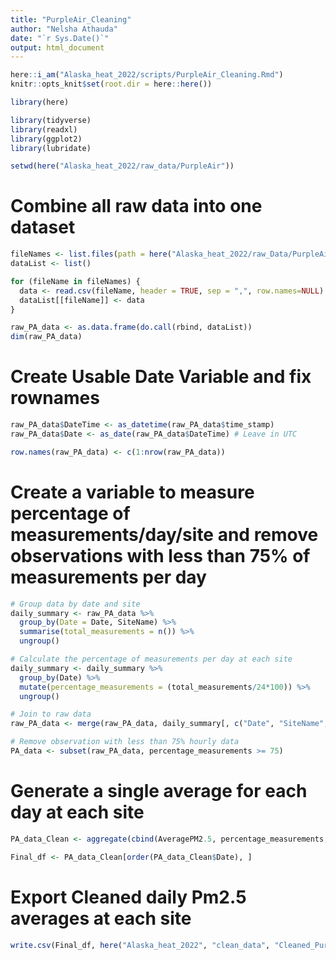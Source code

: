 ---
title: "PurpleAir_Cleaning"
author: "Nelsha Athauda"
date: "`r Sys.Date()`"
output: html_document
---

```{r Here, include=FALSE, message=F}
here::i_am("Alaska_heat_2022/scripts/PurpleAir_Cleaning.Rmd")
knitr::opts_knit$set(root.dir = here::here())

library(here)
```

```{r Load packages, include=FALSE}
library(tidyverse)
library(readxl)
library(ggplot2)
library(lubridate)
```

```{r, echo=F, warning=FALSE}
setwd(here("Alaska_heat_2022/raw_data/PurpleAir"))
```

# Combine all raw data into one dataset
```{r Pull Data 81432223012, include=FALSE}
fileNames <- list.files(path = here("Alaska_heat_2022/raw_Data/PurpleAir"), full.names = TRUE)
dataList <- list()

for (fileName in fileNames) {
  data <- read.csv(fileName, header = TRUE, sep = ",", row.names=NULL)
  dataList[[fileName]] <- data
}

raw_PA_data <- as.data.frame(do.call(rbind, dataList))
dim(raw_PA_data)
```

# Create Usable Date Variable and fix rownames
```{r}
raw_PA_data$DateTime <- as_datetime(raw_PA_data$time_stamp)
raw_PA_data$Date <- as_date(raw_PA_data$DateTime) # Leave in UTC

row.names(raw_PA_data) <- c(1:nrow(raw_PA_data))
```

# Create a variable to measure percentage of measurements/day/site and remove observations with less than 75% of measurements per day
```{r}
# Group data by date and site
daily_summary <- raw_PA_data %>%
  group_by(Date = Date, SiteName) %>%
  summarise(total_measurements = n()) %>%
  ungroup()

# Calculate the percentage of measurements per day at each site
daily_summary <- daily_summary %>%
  group_by(Date) %>%
  mutate(percentage_measurements = (total_measurements/24*100)) %>%
  ungroup()

# Join to raw data
raw_PA_data <- merge(raw_PA_data, daily_summary[, c("Date", "SiteName", "percentage_measurements")], by = c("Date", "SiteName"), all.x = TRUE)

# Remove observation with less than 75% hourly data
PA_data <- subset(raw_PA_data, percentage_measurements >= 75)
```

# Generate a single average for each day at each site
```{r}
PA_data_Clean <- aggregate(cbind(AveragePM2.5, percentage_measurements, Latitude, Longitude) ~ Date + SiteName, data = PA_data, FUN = mean)

Final_df <- PA_data_Clean[order(PA_data_Clean$Date), ]
```

# Export Cleaned daily Pm2.5 averages at each site
```{r}
write.csv(Final_df, here("Alaska_heat_2022", "clean_data", "Cleaned_PurpleAir_Data_06072023.csv"))
```



